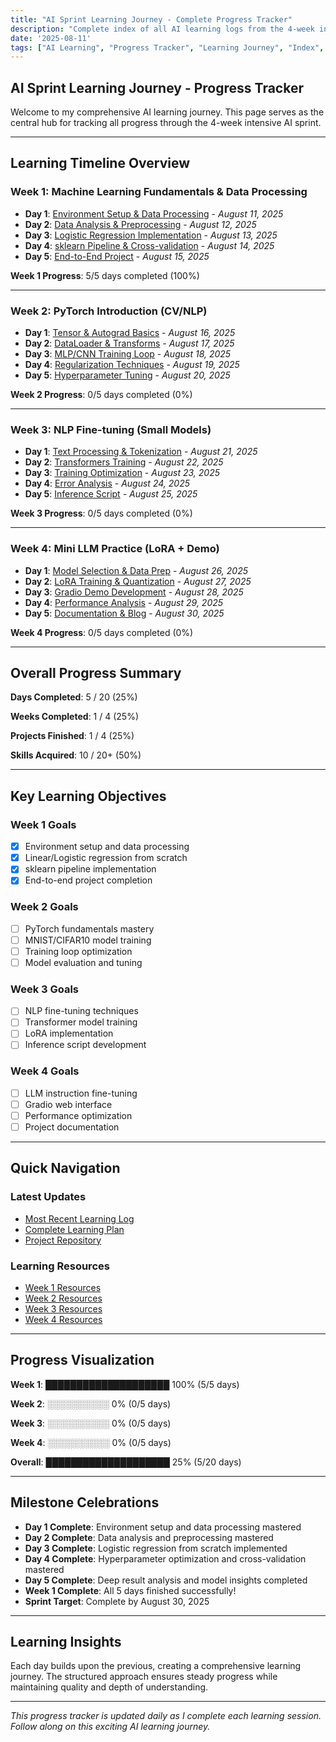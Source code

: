 ```yaml
---
title: "AI Sprint Learning Journey - Complete Progress Tracker"
description: "Complete index of all AI learning logs from the 4-week intensive AI sprint, tracking daily progress and achievements."
date: '2025-08-11'
tags: ["AI Learning", "Progress Tracker", "Learning Journey", "Index", "AI Sprint"]
---
```


## AI Sprint Learning Journey - Progress Tracker

Welcome to my comprehensive AI learning journey. This page serves as the central hub for tracking all progress through the 4-week intensive AI sprint.

---

## Learning Timeline Overview

### Week 1: Machine Learning Fundamentals & Data Processing
- **Day 1**: [Environment Setup & Data Processing](/blogs/ai-sprint-week1-day1) - *August 11, 2025*
- **Day 2**: [Data Analysis & Preprocessing](/blogs/ai-sprint-week1-day2) - *August 12, 2025*
- **Day 3**: [Logistic Regression Implementation](/blogs/ai-sprint-week1-day3) - *August 13, 2025*
- **Day 4**: [sklearn Pipeline & Cross-validation](/blogs/ai-sprint-week1-day4) - *August 14, 2025*
- **Day 5**: [End-to-End Project](/blogs/ai-sprint-week1-day5) - *August 15, 2025*

**Week 1 Progress**: 5/5 days completed (100%)

---

### Week 2: PyTorch Introduction (CV/NLP)
- **Day 1**: [Tensor & Autograd Basics](/blogs/ai-sprint-week2-day1) - *August 16, 2025*
- **Day 2**: [DataLoader & Transforms](/blogs/ai-sprint-week2-day2) - *August 17, 2025*
- **Day 3**: [MLP/CNN Training Loop](/blogs/ai-sprint-week2-day3) - *August 18, 2025*
- **Day 4**: [Regularization Techniques](/blogs/ai-sprint-week2-day4) - *August 19, 2025*
- **Day 5**: [Hyperparameter Tuning](/blogs/ai-sprint-week2-day5) - *August 20, 2025*

**Week 2 Progress**: 0/5 days completed (0%)

---

### Week 3: NLP Fine-tuning (Small Models)
- **Day 1**: [Text Processing & Tokenization](/blogs/ai-sprint-week3-day1) - *August 21, 2025*
- **Day 2**: [Transformers Training](/blogs/ai-sprint-week3-day2) - *August 22, 2025*
- **Day 3**: [Training Optimization](/blogs/ai-sprint-week3-day3) - *August 23, 2025*
- **Day 4**: [Error Analysis](/blogs/ai-sprint-week3-day4) - *August 24, 2025*
- **Day 5**: [Inference Script](/blogs/ai-sprint-week3-day5) - *August 25, 2025*

**Week 3 Progress**: 0/5 days completed (0%)

---

### Week 4: Mini LLM Practice (LoRA + Demo)
- **Day 1**: [Model Selection & Data Prep](/blogs/ai-sprint-week4-day1) - *August 26, 2025*
- **Day 2**: [LoRA Training & Quantization](/blogs/ai-sprint-week4-day2) - *August 27, 2025*
- **Day 3**: [Gradio Demo Development](/blogs/ai-sprint-week4-day3) - *August 28, 2025*
- **Day 4**: [Performance Analysis](/blogs/ai-sprint-week4-day4) - *August 29, 2025*
- **Day 5**: [Documentation & Blog](/blogs/ai-sprint-week4-day5) - *August 30, 2025*

**Week 4 Progress**: 0/5 days completed (0%)

---

## Overall Progress Summary

**Days Completed**: 5 / 20 (25%)

**Weeks Completed**: 1 / 4 (25%)

**Projects Finished**: 1 / 4 (25%)

**Skills Acquired**: 10 / 20+ (50%)

---

## Key Learning Objectives

### Week 1 Goals
- [x] Environment setup and data processing
- [x] Linear/Logistic regression from scratch
- [x] sklearn pipeline implementation
- [x] End-to-end project completion

### Week 2 Goals
- [ ] PyTorch fundamentals mastery
- [ ] MNIST/CIFAR10 model training
- [ ] Training loop optimization
- [ ] Model evaluation and tuning

### Week 3 Goals
- [ ] NLP fine-tuning techniques
- [ ] Transformer model training
- [ ] LoRA implementation
- [ ] Inference script development

### Week 4 Goals
- [ ] LLM instruction fine-tuning
- [ ] Gradio web interface
- [ ] Performance optimization
- [ ] Project documentation

---

## Quick Navigation

### Latest Updates
- [Most Recent Learning Log](/blogs/ai-sprint-week1-day1)
- [Complete Learning Plan](/blogs/ai-sprint-plan)
- [Project Repository](https://github.com/uoftWANGTIANMING/ai-sprint)

### Learning Resources
- [Week 1 Resources](/blogs/ai-sprint-week1-resources)
- [Week 2 Resources](/blogs/ai-sprint-week2-resources)
- [Week 3 Resources](/blogs/ai-sprint-week3-resources)
- [Week 4 Resources](/blogs/ai-sprint-week4-resources)

---

## Progress Visualization

**Week 1**: ████████████████████ 100% (5/5 days)

**Week 2**: ░░░░░░░░░░ 0% (0/5 days)

**Week 3**: ░░░░░░░░░░ 0% (0/5 days)

**Week 4**: ░░░░░░░░░░ 0% (0/5 days)

**Overall**: ████████████████████ 25% (5/20 days)

---

## Milestone Celebrations

- **Day 1 Complete**: Environment setup and data processing mastered
- **Day 2 Complete**: Data analysis and preprocessing mastered
- **Day 3 Complete**: Logistic regression from scratch implemented
- **Day 4 Complete**: Hyperparameter optimization and cross-validation mastered
- **Day 5 Complete**: Deep result analysis and model insights completed
- **Week 1 Complete**: All 5 days finished successfully!
- **Sprint Target**: Complete by August 30, 2025

---

## Learning Insights

Each day builds upon the previous, creating a comprehensive learning journey. The structured approach ensures steady progress while maintaining quality and depth of understanding.

---

*This progress tracker is updated daily as I complete each learning session. Follow along on this exciting AI learning journey.*
